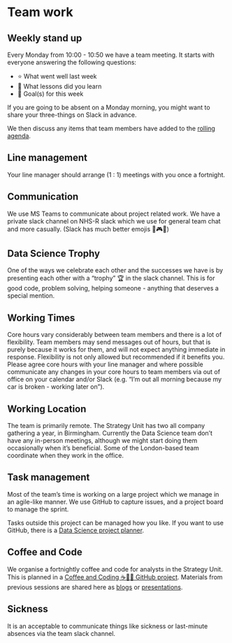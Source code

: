 # Team work

## Weekly stand up

Every Monday from 10:00 - 10:50 we have a team meeting. It starts with everyone answering the following questions:

- ⭐ What went well last week
- 🦉 What lessons did you learn
- 🎯 Goal(s) for this week

If you are going to be absent on a Monday morning, you might want to share your three-things on Slack in advance.

We then discuss any items that team members have added to the [rolling agenda](https://docs.google.com/document/d/1WukwitMpDU9RexZaXHIvEf-vV6iGKLjCsdAVfKcIMPE/).

## Line management

Your line manager should arrange (1 : 1) meetings with you once a fortnight.

## Communication

We use MS Teams to communicate about project related work. 
We have a private slack channel on NHS-R slack which we use for general team chat and more casually. (Slack has much better emojis 🤸🎮🦥)

## Data Science Trophy 

One of the ways we celebrate each other and the successes we have is by presenting each other with a “trophy” 🏆 in the slack channel. This is for good code, problem solving, helping someone - anything that deserves a special mention.

## Working Times 

Core hours vary considerably between team members and there is a lot of flexibility. Team members may send messages out of hours, but that is purely because it works for them, and will not expect anything immediate in response. Flexibility is not only allowed but recommended if it benefits you. Please agree core hours with your line manager and where possible communicate any changes in your core hours to team members via out of office on your calendar and/or Slack (e.g. "I'm out all morning because my car is broken - working later on").

## Working Location

The team is primarily remote. The Strategy Unit has two all company gathering a year, in Birmingham. Currently the Data Science team don't have any in-person meetings, although we might start doing them occasionally when it's beneficial. Some of the London-based team coordinate when they work in the office.

## Task management

Most of the team's time is working on a large project which we manage in an agile-like manner. We use GitHub to capture issues, and a project board to manage the sprint. 

Tasks outside this project can be managed how you like. If you want to use GitHub, there is a [Data Science project planner](https://github.com/orgs/The-Strategy-Unit/projects/12).

## Coffee and Code

We organise a fortnightly coffee and code for analysts in the Strategy Unit. This is planned in a [Coffee and Coding ☕🧑‍💻 GitHub project](https://github.com/orgs/The-Strategy-Unit/projects/14). Materials from previous sessions are shared here as [blogs](../blogs/) or [presentations](../presentations/).

## Sickness

It is an acceptable to communicate things like sickness or last-minute absences via the team slack channel. 



